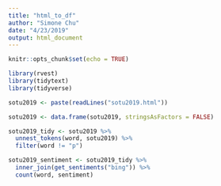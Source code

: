 ```yaml
---
title: "html_to_df"
author: "Simone Chu"
date: "4/23/2019"
output: html_document
---
```


```r
knitr::opts_chunk$set(echo = TRUE)

library(rvest)
library(tidytext)
library(tidyverse)
```


```r

sotu2019 <- paste(readLines("sotu2019.html"))

sotu2019 <- data.frame(sotu2019, stringsAsFactors = FALSE)

sotu2019_tidy <- sotu2019 %>%
  unnest_tokens(word, sotu2019) %>%
  filter(word != "p")

sotu2019_sentiment <- sotu2019_tidy %>%
  inner_join(get_sentiments("bing")) %>%
  count(word, sentiment)

```

